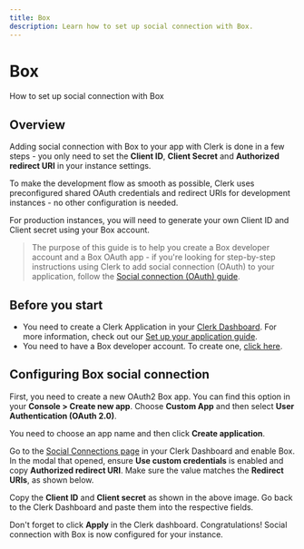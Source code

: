 ```yaml
---
title: Box
description: Learn how to set up social connection with Box.
---
```


# Box

How to set up social connection with Box

## Overview

Adding social connection with Box to your app with Clerk is done in a few steps - you only need to set the **Client ID**, **Client Secret** and **Authorized redirect URI** in your instance settings.

To make the development flow as smooth as possible, Clerk uses preconfigured shared OAuth credentials and redirect URIs for development instances - no other configuration is needed.

For production instances, you will need to generate your own Client ID and Client secret using your Box account.

> The purpose of this guide is to help you create a Box developer account and a Box OAuth app - if you're looking for step-by-step instructions using Clerk to add social connection (OAuth) to your application, follow the [Social connection (OAuth) guide](/docs/authentication/social-connections/oauth).

## Before you start

- You need to create a Clerk Application in your [Clerk Dashboard](https://dashboard.clerk.com/). For more information, check out our [Set up your application guide](/docs/quickstarts/setup-clerk).
- You need to have a Box developer account. To create one, [click here](https://developer.box.com/).

## Configuring Box social connection

First, you need to create a new OAuth2 Box app. You can find this option in your **Console > Create new app**. Choose **Custom App** and then select **User Authentication (OAuth 2.0)**.

You need to choose an app name and then click **Create application**.

<Images
  width={1920}
  height={821}
  src="/docs/images/authentication-providers/box/adding-name-and-creating-application.jpg"
  alt="Adding a name and creating the application"
/>

Go to the [Social Connections page](https://dashboard.clerk.com/last-active?path=authentication/social) in your Clerk Dashboard and enable Box. In the modal that opened, ensure **Use custom credentials** is enabled and copy **Authorized redirect URI**. Make sure the value matches the **Redirect URIs**, as shown below.

<Images
  width={1916}
  height={820}
  src="/docs/images/authentication-providers/box/verifying-values-on-configuration-page.jpg"
  alt="Verifying the values on the configuration page"
/>

Copy the **Client ID** and **Client secret** as shown in the above image. Go back to the Clerk Dashboard and paste them into the respective fields.

Don't forget to click **Apply** in the Clerk dashboard. Congratulations! Social connection with Box is now configured for your instance.
